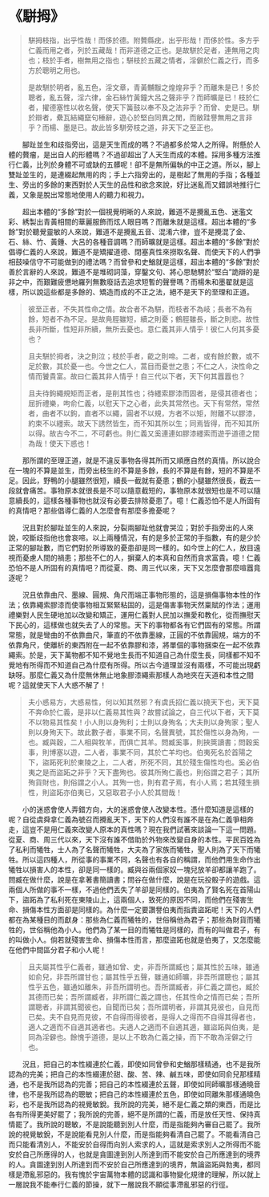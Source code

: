 # 《駢拇》

> 駢拇枝指，出乎性哉！而侈於德。附贅縣疣，出乎形哉！而侈於性。多方乎仁義而用之者，列於五藏哉！而非道德之正也。是故駢於足者，連無用之肉也；枝於手者，樹無用之指也；駢枝於五藏之情者，淫僻於仁義之行，而多方於聰明之用也。
>
> 是故駢於明者，亂五色，淫文章，青黃黼黻之煌煌非乎？而離朱是已！多於聰者，亂五聲，淫六律，金石絲竹黃鐘大呂之聲非乎？而師曠是已！枝於仁者，擢德塞性以收名聲，使天下簧鼓以奉不及之法非乎？而曾、史是已。駢於辯者，纍瓦結繩竄句棰辭，遊心於堅白同異之閒，而敝跬譽無用之言非乎？而楊、墨是已。故此皆多駢旁枝之道，非天下之至正也。

&emsp;&emsp;腳趾並生和歧指旁出，這是天生而成的嗎？不過都多於常人之所得。附懸於人體的贅瘤，是出自人的形體嗎？不過卻超出了人天生而成的本體。採用多種方法推行仁義，比列於身體不可或缺的五髒呢！卻不是無所偏執的中正之道。所以，腳上雙趾並生的，是連綴起無用的肉；手上六指旁出的，是樹起了無用的手指；各種並生、旁出的多餘的東西對於人天生的品性和欲念來說，好比迷亂而又錯誤地推行仁義，又象是脫出常態地使用人的聽力和視力。

&emsp;&emsp;超出本體的“多餘”對於一個視覺明晰的人來說，難道不是攪亂五色、迷濫文彩、綉製出青黃相間的華麗服飾而炫人眼目嗎？而離朱就是這樣。超出本體的“多餘”對於聽覺靈敏的人來說，難道不是攪亂五音、混淆六律，豈不是攪混了金、石、絲、竹、黃鍾、大呂的各種音調嗎？而師曠就是這樣。超出本體的“多餘”對於倡導仁義的人來說，難道不是矯擢道德、閉塞真性來撈取名聲、而使天下的人們爭相鼓噪信守不可能做到的禮法嗎？而曾參和史鰌就是這樣，超出本體的“多餘”對於善於言辭的人來說，難道不是堆砌詞藻，穿鑿文句、將心思馳騁於“堅白”詭辯的是非之中，而艱難疲憊地羅列無數廢話去追求短暫的聲譽嗎？而楊朱和墨翟就是這樣，所以說這些都是多餘的、矯造而成的不正之法，絕不是天下的至理和正道。

> 彼至正者，不失其性命之情。故合者不為駢，而枝者不為岐；長者不為有餘，短者不為不足。是故鳧脛雖短，續之則憂；鶴脛雖長，斷之則悲。故性長非所斷，性短非所續，無所去憂也。意仁義其非人情乎！彼仁人何其多憂也？
>
> 且夫駢於拇者，決之則泣；枝於手者，齕之則啼。二者，或有餘於數，或不足於數，其於憂一也。今世之仁人，蒿目而憂世之患；不仁之人，決性命之情而饕貴富。故曰仁義其非人情乎！自三代以下者，天下何其囂囂也？
>
> 且夫待鉤繩規矩而正者，是削其性也；待纆索膠漆而固者，是侵其德者也；屈折禮樂，呴俞仁義，以慰天下之心者，此失其常然也。天下有常然，常然者，曲者不以鉤，直者不以繩，圓者不以規，方者不以矩，附離不以膠漆，約束不以纆索。故天下誘然皆生，而不知其所以生；同焉皆得，而不知其所以得。故古今不二，不可虧也。則仁義又奚連連如膠漆纆索而遊乎道德之間為哉！使天下惑也！

&emsp;&emsp;那所謂的至理正道，就是不違反事物各得其所而又順應自然的真情。所以說合在一塊的不算是並生，而旁出枝生的不算是多餘，長的不算是有餘，短的不算是不足。因此，野鴨的小腿雖然很短，續長一截就有憂患；鶴的小腿雖然很長，截去一段就會痛苦。事物原本就很長是不可以隨意截短的，事物原本就很短也是不可以隨意續長的，這樣各種事物也就沒有必要去排除憂患了。噫！仁義恐怕不是人所固有的真情吧？那些倡導仁義的人怎麼會有那麼多擔憂呢？

&emsp;&emsp;況且對於腳趾並生的人來說，分裂兩腳趾他就會哭泣；對於手指旁出的人來說，咬斷歧指他也會哀啼。以上兩種情況，有的是多於正常的手指數，有的是少於正常的腳趾數，而它們對於所導致的憂患卻是同一樣的。如今世上的仁人，放目遠視而憂慮人間的禍患；那些不仁的人，摒棄人的本真和自然而貪求富貴。噫！仁義恐怕不是人所固有的真情吧？而從夏、商、周三代以來，天下又怎麼會那麼喧囂竟逐呢？

&emsp;&emsp;況且依靠曲尺、墨線、圓規、角尺而端正事物形態的，這是損傷事物本性的作法；依靠繩索膠漆而使事物相互緊緊粘固的，這是傷害事物天然稟賦的作法；運用禮樂對人民生硬地加以改變和矯正，運用仁義對人民加以撫愛和教化，從而撫慰天下民心的，這樣做也就失去了人的常態。天下的事物都各有它們固有的常態。所謂常態，就是彎曲的不依靠曲尺，筆直的不依靠墨線，正圓的不依靠圓規，端方的不依靠角尺，使離析的東西附在一起不依靠膠和漆，將單個的事物捆束在一起不依靠繩索。於是，天下萬物都不知不覺地生長而不知道自己為什麼生長，同樣都不知不覺地有所得而不知道自己為什麼有所得。所以古今道理並沒有兩樣，不可能出現虧缺呀。那麼仁義又為什麼無休無止地象膠漆繩索那樣人為地夾在天道和本性之間呢？這就使天下人大惑不解了！

> 夫小惑易方，大惑易性，何以知其然邪？有虞氏招仁義以撓天下也，天下莫不奔命於仁義，是非以仁義易其性與？故嘗試論之，自三代以下者，天下莫不以物易其性矣！小人則以身殉利；士則以身殉名；大夫則以身殉家；聖人則以身殉天下。故此數子者，事業不同，名聲異號，其於傷性以身為殉，一也。臧與穀，二人相與牧羊，而俱亡其羊。問臧奚事，則挾筴讀書；問穀奚事，則博塞以遊，二人者，事業不同，其於亡羊均也。伯夷死名於首陽之下，盜跖死利於東陵之上，二人者，所死不同，其於殘生傷性均也。奚必伯夷之是而盜跖之非乎？天下盡殉也。彼其所殉仁義也，則俗謂之君子；其所殉貨財也，則俗謂之小人。其殉一也，則有君子焉，有小人焉；若其殘生損性，則盜跖亦伯夷已，又惡取君子小人於其間哉！

&emsp;&emsp;小的迷惑會使人弄錯方向，大的迷惑會使人改變本性。憑什麼知道是這樣的呢？自從虞舜拿仁義為號召而攪亂天下，天下的人們沒有誰不是在為仁義爭相奔走，這豈不是用仁義來改變人原本的真性嗎？現在我們試著來談論一下這一問題。從夏、商、周三代以來，天下沒有誰不借助於外物來改變自身的本性。平民百姓為了私利而犧牲，士人為了名聲而犧牲，大夫為了家族而犧牲，聖人則為了天下而犧牲。所以這四種人，所從事的事業不同，名聲也有各自的稱謂，而他們用生命作出犧牲以損害人的本性，卻是同一樣的。臧與谷兩個家奴一塊兒放羊卻都讓羊跑了。問臧在做什麼，說是在拿著書簡讀書；問谷在做什麼，說是在玩投骰子的遊戲。這兩個人所做的事不一樣，不過他們丟失了羊卻是同樣的。伯夷為了賢名死在首陽山下，盜跖為了私利死在東陵山上，這兩個人，致死的原因不同，而他們在殘害生命、損傷本性方面卻是同樣的。為什麼一定要讚譽伯夷而指責盜跖呢！天下的人們都在為某種目的而獻身：那些為仁義而犧牲的，世俗稱他為君子；那些為財貨而犧牲的，世俗稱他為小人。他們為了某一目的而犧牲是同樣的，而有的叫做君子，有的叫做小人。倘若就殘害生命、損傷本性而言，那麼盜跖也就是伯夷了，又怎麼能在他們中間區分君子和小人呢！

> 且夫屬其性乎仁義者，雖通如曾、史，非吾所謂臧也；屬其性於五味，雖通如俞兒，非吾所謂甘也；屬其性乎五聲，雖通如師曠，非吾所謂聰也；屬其性乎五色，雖通如離朱，非吾所謂明也。吾所謂臧者，非仁義之謂也，臧於其德而已矣；吾所謂臧者，非所謂仁義之謂也，任其性命之情而已矣；吾所謂聰者，非謂其聞彼也，自聞而已矣；吾所謂明者，非謂其見彼也，自見而已矣。夫不自見而見彼，不自得而得彼者，是得人之得而不自得其得者也，適人之適而不自適其適者也。夫適人之適而不自適其適，雖盜跖與伯夷，是同為淫僻也。餘愧乎道德，是以上不敢為仁義之操，而下不敢為淫僻之行也。

&emsp;&emsp;況且，把自己的本性綴連於仁義，即使如同曾參和史鰌那樣精通，也不是我所認為的完美；把自己的本性綴連於甜、酸、苦、辣、鹹五味，即使如同俞兒那樣精通，也不是我所認為的完善；把自己的本性綴連於五聲，即使如同師曠那樣通曉音律，也不是我所認為的聰敏；把自己的本性綴連於五色，即使如同離朱那樣通曉色彩，也不是我所認為的視覺敏銳。我所說的完美，絕不是仁義之類的東西，而是比各有所得更美好罷了；我所說的完善，絕不是所謂的仁義，而是放任天性、保持真情罷了。我所說的聰敏，不是說能聽到別人什麼，而是指能夠內審自己罷了。我所說的視覺敏銳，不是說能看見別人什麼，而是指能夠看清自己罷了。不能看清自己而只能看清別人，不能安於自得而向別人索求的人，這就是索求別人之所得而不能安於自己所應得的人，也就是貪圖達到別人所達到而不能安於自己所應達到的境界的人。貪圖達到別人所達到而不安於自己所應達到的境界，無論盜跖與勃夷，都同樣是滯亂邪惡的。我有愧於宇宙萬物本體的認識和事物變化規律的理解，所以就上一層說我不能奉行仁義的節操，就下一層說我不願從事滯亂邪惡的行徑。
